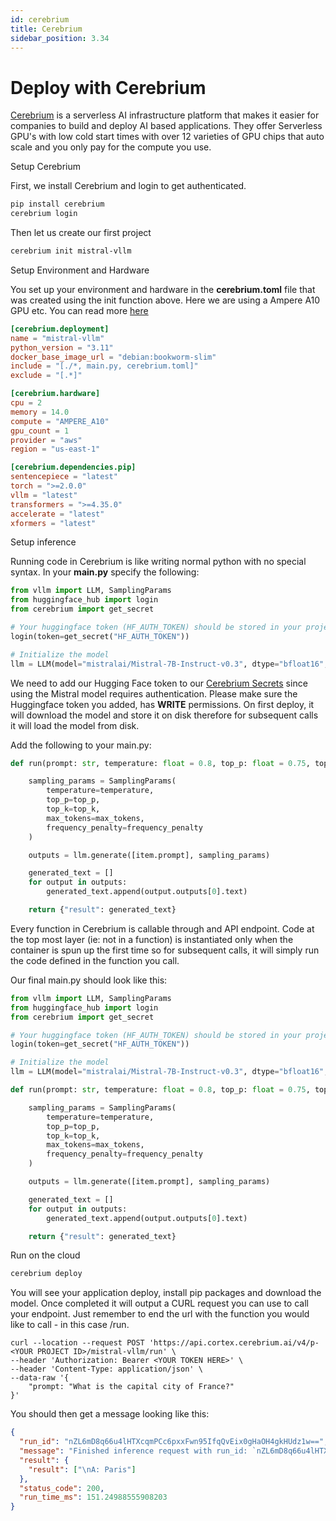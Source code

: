 ```yaml
---
id: cerebrium
title: Cerebrium
sidebar_position: 3.34
---
```



# Deploy with Cerebrium

[Cerebrium](https://www.cerebrium.ai/) is a serverless AI infrastructure platform that makes it easier for companies to build and deploy AI based applications. They offer Serverless GPU's with low cold start times with over 12 varieties of GPU chips that auto scale and you only pay for the compute you use.

<SectionTab as="h1" sectionId="setup-cerebrium">Setup Cerebrium</SectionTab>

First, we install Cerebrium and login to get authenticated.

```bash
pip install cerebrium
cerebrium login
```

Then let us create our first project

```bash
cerebrium init mistral-vllm
```

<SectionTab as="h2" variant="secondary" sectionId="setup-environement-and-hardware">Setup Environment and Hardware</SectionTab>

You set up your environment and hardware in the **cerebrium.toml** file that was created using the init function above. Here we are using a Ampere A10 GPU etc.
You can read more [here](https://docs.cerebrium.ai/cerebrium/environments/custom-images)

```toml
[cerebrium.deployment]
name = "mistral-vllm"
python_version = "3.11"
docker_base_image_url = "debian:bookworm-slim"
include = "[./*, main.py, cerebrium.toml]"
exclude = "[.*]"

[cerebrium.hardware]
cpu = 2
memory = 14.0
compute = "AMPERE_A10"
gpu_count = 1
provider = "aws"
region = "us-east-1"

[cerebrium.dependencies.pip]
sentencepiece = "latest"
torch = ">=2.0.0"
vllm = "latest"
transformers = ">=4.35.0"
accelerate = "latest"
xformers = "latest"
```

<SectionTab as="h2" variant="secondary" sectionId="setup-inference">Setup inference</SectionTab>

Running code in Cerebrium is like writing normal python with no special syntax. In your **main.py** specify the following:

```python
from vllm import LLM, SamplingParams
from huggingface_hub import login
from cerebrium import get_secret

# Your huggingface token (HF_AUTH_TOKEN) should be stored in your project secrets on your Cerebrium dashboard
login(token=get_secret("HF_AUTH_TOKEN"))

# Initialize the model
llm = LLM(model="mistralai/Mistral-7B-Instruct-v0.3", dtype="bfloat16", max_model_len=20000, gpu_memory_utilization=0.9)

```

We need to add our Hugging Face token to our [Cerebrium Secrets](https://docs.cerebrium.ai/cerebrium/environments/using-secrets) since using the Mistral model requires authentication. Please make sure the Huggingface token you added, has <b>WRITE</b> permissions. On first deploy, it will download the model and store it on disk therefore for subsequent calls it will load the model from disk.

Add the following to your main.py:

```python
def run(prompt: str, temperature: float = 0.8, top_p: float = 0.75, top_k: int = 40, max_tokens: int = 256, frequency_penalty: int = 1):

    sampling_params = SamplingParams(
        temperature=temperature,
        top_p=top_p,
        top_k=top_k,
        max_tokens=max_tokens,
        frequency_penalty=frequency_penalty
    )

    outputs = llm.generate([item.prompt], sampling_params)

    generated_text = []
    for output in outputs:
        generated_text.append(output.outputs[0].text)

    return {"result": generated_text}
```

Every function in Cerebrium is callable through and API endpoint. Code at the top most layer (ie: not in a function) is instantiated only when the container is spun up the first time so for subsequent calls, it will simply run the code defined in the function you call.

Our final main.py should look like this:

```python
from vllm import LLM, SamplingParams
from huggingface_hub import login
from cerebrium import get_secret

# Your huggingface token (HF_AUTH_TOKEN) should be stored in your project secrets on your Cerebrium dashboard
login(token=get_secret("HF_AUTH_TOKEN"))

# Initialize the model
llm = LLM(model="mistralai/Mistral-7B-Instruct-v0.3", dtype="bfloat16", max_model_len=20000, gpu_memory_utilization=0.9)

def run(prompt: str, temperature: float = 0.8, top_p: float = 0.75, top_k: int = 40, max_tokens: int = 256, frequency_penalty: int = 1):

    sampling_params = SamplingParams(
        temperature=temperature,
        top_p=top_p,
        top_k=top_k,
        max_tokens=max_tokens,
        frequency_penalty=frequency_penalty
    )

    outputs = llm.generate([item.prompt], sampling_params)

    generated_text = []
    for output in outputs:
        generated_text.append(output.outputs[0].text)

    return {"result": generated_text}
```

<SectionTab as="h1" sectionId="run-on-the-cloud">Run on the cloud</SectionTab>

```bash
cerebrium deploy
```

You will see your application deploy, install pip packages and download the model. Once completed it will output a CURL request you can use to call your endpoint. Just remember to end
the url with the function you would like to call - in this case /run.

```CURL
curl --location --request POST 'https://api.cortex.cerebrium.ai/v4/p-<YOUR PROJECT ID>/mistral-vllm/run' \
--header 'Authorization: Bearer <YOUR TOKEN HERE>' \
--header 'Content-Type: application/json' \
--data-raw '{
    "prompt: "What is the capital city of France?"
}'
```

You should then get a message looking like this:

```json
{
  "run_id": "nZL6mD8q66u4lHTXcqmPCc6pxxFwn95IfqQvEix0gHaOH4gkHUdz1w==",
  "message": "Finished inference request with run_id: `nZL6mD8q66u4lHTXcqmPCc6pxxFwn95IfqQvEix0gHaOH4gkHUdz1w==`",
  "result": {
    "result": ["\nA: Paris"]
  },
  "status_code": 200,
  "run_time_ms": 151.24988555908203
}
```
